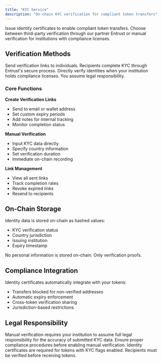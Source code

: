 ```yaml
---
title: "KYC Service"
description: "On-chain KYC verification for compliant token transfers"
---
```


Issue identity certificates to enable compliant token transfers. Choose between third-party verification through our partner Entrust or manual verification for institutions with compliance licenses.

## Verification Methods

<Columns cols={2}>
  <Card title="Third-Party Verification" icon="link">
    Send verification links to individuals. Recipients complete KYC through Entrust's secure process.
  </Card>
  <Card title="Manual Verification" icon="passport">
    Directly verify identities when your institution holds compliance licenses. You assume legal responsibility.
  </Card>
</Columns>

### Core Functions

**Create Verification Links**

- Send to email or wallet address
- Set custom expiry periods
- Add notes for internal tracking
- Monitor completion status

**Manual Verification**

- Input KYC data directly
- Specify country information
- Set verification duration
- Immediate on-chain recording

**Link Management**

- View all sent links
- Track completion rates
- Revoke expired links
- Resend to recipients

## On-Chain Storage

Identity data is stored on-chain as hashed values:

- KYC verification status
- Country jurisdiction
- Issuing institution
- Expiry timestamp

No personal information is stored on-chain. Only verification proofs.

## Compliance Integration

Identity certificates automatically integrate with your tokens:

- Transfers blocked for non-verified addresses
- Automatic expiry enforcement
- Cross-token verification sharing
- Jurisdiction-based restrictions

## Legal Responsibility

<Warning>
  Manual verification requires your institution to assume full legal responsibility for the accuracy of submitted KYC data. Ensure proper compliance procedures before enabling manual verification.
</Warning>

<Note>
  Identity certificates are required for tokens with KYC flags enabled. Recipients must be verified before receiving tokens.
</Note>